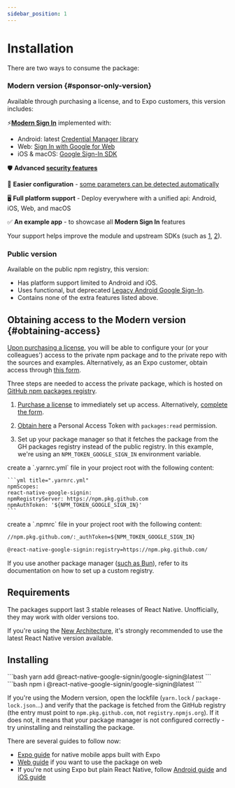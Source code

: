 ```yaml
---
sidebar_position: 1
---
```


# Installation

There are two ways to consume the package:

[//]: # '🌟'

### Modern version {#sponsor-only-version}

Available through purchasing a license, and to Expo customers, this version includes:

⚡️[**Modern Sign In**](/docs/one-tap) implemented with:

- Android: latest [Credential Manager library](https://developers.google.com/identity/android-credential-manager)
- Web: [Sign In with Google for Web](https://developers.google.com/identity/gsi/web/guides/features)
- iOS & macOS: [Google Sign-In SDK](https://developers.google.com/identity/sign-in/ios/start)

🛡️ **Advanced [security features](/docs/security)**

🔧 **Easier configuration** - [some parameters can be detected automatically](one-tap#automatic-config)

🖥️ **Full platform support** - Deploy everywhere with a unified api: Android, iOS, Web, and macOS

✅ **An example app** - to showcase all **Modern Sign In** features

Your support helps improve the module and upstream SDKs (such as [1](https://github.com/openid/AppAuth-iOS/pull/788), [2](https://github.com/google/GoogleSignIn-iOS/pull/402)).

### Public version

Available on the public npm registry, this version:

- Has platform support limited to Android and iOS.
- Uses functional, but deprecated [Legacy Android Google Sign-In](https://web.archive.org/web/20240308064911/https://developers.google.com/identity/sign-in/android/start-integrating).
- Contains none of the extra features listed above.

## Obtaining access to the Modern version {#obtaining-access}

[Upon purchasing a license](https://rngs-package.com/auth/login), you will be able to configure your (or your colleagues') access to the private npm package and to the private repo with the sources and examples. Alternatively, as an Expo customer, obtain access through [this form](https://forms.gle/tpP7TfUGW1CwgaEZ8).

[//]: # 'Note that this version is distributed under a [custom license](license).'

Three steps are needed to access the private package, which is hosted on [GitHub npm packages registry](https://docs.github.com/en/packages/working-with-a-github-packages-registry/working-with-the-npm-registry).

1. [Purchase a license](https://rngs-package.com/auth/login) to immediately set up access. Alternatively, [complete the form](https://forms.gle/tpP7TfUGW1CwgaEZ8).

2. [Obtain here](https://github.com/settings/tokens/new?description=react-native-google-sign-in&scopes=read:packages) a Personal Access Token with `packages:read` permission.

3. Set up your package manager so that it fetches the package from the GH packages registry instead of the public registry. In this example, we're using an `NPM_TOKEN_GOOGLE_SIGN_IN` environment variable.


<Tabs queryString="package-manager">

  <TabItem value="yarn" label="yarn v3+">
    create a `.yarnrc.yml` file in your project root with the following content:

    ```yml title=".yarnrc.yml"
    npmScopes:
    react-native-google-signin:
    npmRegistryServer: https://npm.pkg.github.com
    npmAuthToken: '${NPM_TOKEN_GOOGLE_SIGN_IN}'
    ```

  </TabItem>

  <TabItem value="npm" label="npm / yarn v1">
    create a `.npmrc` file in your project root with the following content:

```txt title=".npmrc"
//npm.pkg.github.com/:_authToken=${NPM_TOKEN_GOOGLE_SIGN_IN}

@react-native-google-signin:registry=https://npm.pkg.github.com/
```

  </TabItem>

</Tabs>

If you use another package manager ([such as Bun](https://bun.sh/docs/install/registries)), refer to its documentation on how to set up a custom registry.

## Requirements

The packages support last 3 stable releases of React Native. Unofficially, they may work with older versions too.

If you're using the [New Architecture](https://reactnative.dev/docs/new-architecture-intro), it's strongly recommended to use the latest React Native version available.

## Installing

<Tabs queryString="package-manager">
  <TabItem value="yarn" label="yarn">
    ```bash
    yarn add @react-native-google-signin/google-signin@latest
    ```

  </TabItem>

  <TabItem value="npm" label="npm">
    ```bash
    npm i @react-native-google-signin/google-signin@latest
    ```

  </TabItem>

</Tabs>

If you're using the Modern version, open the lockfile (`yarn.lock` / `package-lock.json`...) and verify that the package is fetched from the GitHub registry (the entry must point to `npm.pkg.github.com`, not `registry.npmjs.org`). If it does not, it means that your package manager is not configured correctly - try uninstalling and reinstalling the package.

There are several guides to follow now:

- [Expo guide](setting-up/expo) for native mobile apps built with Expo
- [Web guide](setting-up/web) if you want to use the package on web
- If you're not using Expo but plain React Native, follow [Android guide](setting-up/android) and [iOS guide](setting-up/ios)
